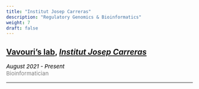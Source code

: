 ```yaml
---
title: "Institut Josep Carreras"
description: "Regulatory Genomics & Bioinformatics"
weight: 7
draft: false
---
```


<style>
    p {text-align: justify;}
</style>

## <a href="https://www.carrerasresearch.org/en/regulatory-genomics" target="_blank">Vavouri's lab</a>, <a href="https://www.carrerasresearch.org/en" target="_blank"><i>Institut Josep Carreras</i></a>


<p style='font-size:15px;color:gray'><em style='color:black;'>*August 2021 - Present*</em><br>
Bioinformatician</p>

---

<!--
xxxx

---

<ins>My contributions to this research were:</ins>

* xxx.

---

<ins>Related publications:</ins>

-->

